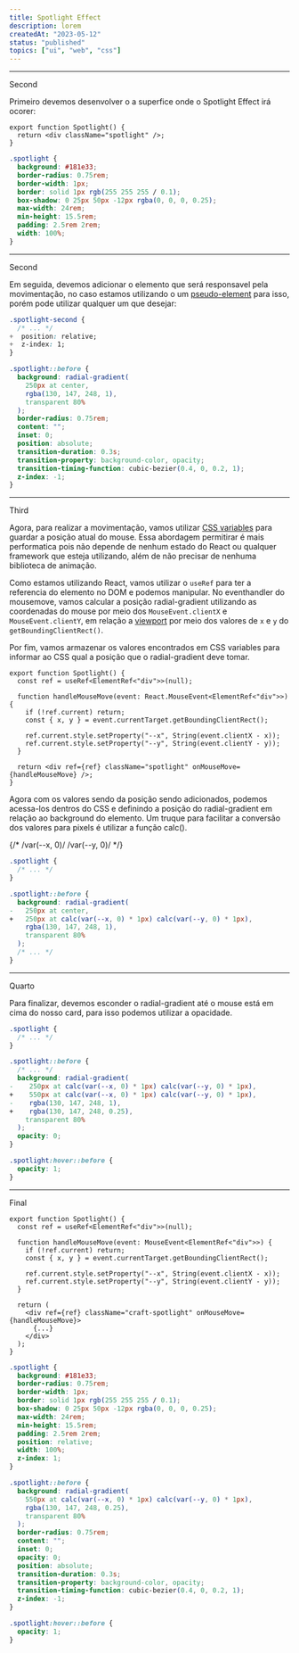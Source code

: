 ```yaml
---
title: Spotlight Effect
description: lorem
createdAt: "2023-05-12"
status: "published"
topics: ["ui", "web", "css"]
---
```


<Playground prefer="pointer">
  <Spotlight />
</Playground>

---

Second

Primeiro devemos desenvolver o a superfice onde o Spotlight Effect irá ocorer:

<Playground>
  <SpotlightFirst />
</Playground>

```tsx showLineNumbers title="Spotlight.tsx"
export function Spotlight() {
  return <div className="spotlight" />;
}
```

```css showLineNumbers title="styles.css"
.spotlight {
  background: #181e33;
  border-radius: 0.75rem;
  border-width: 1px;
  border: solid 1px rgb(255 255 255 / 0.1);
  box-shadow: 0 25px 50px -12px rgba(0, 0, 0, 0.25);
  max-width: 24rem;
  min-height: 15.5rem;
  padding: 2.5rem 2rem;
  width: 100%;
}
```

---

Second

Em seguida, devemos adicionar o elemento que será responsavel pela movimentação, no caso estamos utilizando o um [pseudo-element](https://developer.mozilla.org/en-US/docs/Web/CSS/Pseudo-elements) para isso, porém pode utilizar qualquer um que desejar:

<Playground>
  <SpotlightSecond />
</Playground>

```css showLineNumbers title="styles.css" {3,4}
.spotlight-second {
  /* ... */
+  position: relative;
+  z-index: 1;
}

.spotlight::before {
  background: radial-gradient(
    250px at center,
    rgba(130, 147, 248, 1),
    transparent 80%
  );
  border-radius: 0.75rem;
  content: "";
  inset: 0;
  position: absolute;
  transition-duration: 0.3s;
  transition-property: background-color, opacity;
  transition-timing-function: cubic-bezier(0.4, 0, 0.2, 1);
  z-index: -1;
}
```

---

Third

Agora, para realizar a movimentação, vamos utilizar [CSS variables](https://developer.mozilla.org/en-US/docs/Web/CSS/Using_CSS_custom_properties) para guardar a posição atual do mouse.
Essa abordagem permitirar é mais performatica pois não depende de nenhum estado do React ou qualquer framework que esteja utilizando, além de não precisar de nenhuma biblioteca de animação.

<Playground>
  <SpotlightThird />
</Playground>

Como estamos utilizando React, vamos utilizar o `useRef` para ter a referencia do elemento no DOM e podemos manipular.
No eventhandler do mousemove, vamos calcular a posição radial-gradient utilizando as coordenadas do mouse por meio dos `MouseEvent.clientX` e `MouseEvent.clientY`, em relação a [viewport](https://developer.mozilla.org/en-US/docs/Glossary/Viewport) por meio dos valores de `x` e `y` do `getBoundingClientRect()`.

Por fim, vamos armazenar os valores encontrados em CSS variables para informar ao CSS qual a posição que o radial-gradient deve tomar.

```tsx showLineNumbers title="Spotlight.tsx" 
export function Spotlight() {
  const ref = useRef<ElementRef<"div">>(null);

  function handleMouseMove(event: React.MouseEvent<ElementRef<"div">>) {
    if (!ref.current) return;
    const { x, y } = event.currentTarget.getBoundingClientRect();

    ref.current.style.setProperty("--x", String(event.clientX - x));
    ref.current.style.setProperty("--y", String(event.clientY - y));
  }

  return <div ref={ref} className="spotlight" onMouseMove={handleMouseMove} />;
}
```

Agora com os valores sendo da posição sendo adicionados, podemos acessa-los dentros do CSS e definindo a posição do radial-gradient em relação ao background do elemento.
Um truque para facilitar a conversão dos valores para pixels é utilizar a função calc().

{/* /var(--x, 0)/ /var(--y, 0)/ */}
```css showLineNumbers title="styles.css" {7,8}
.spotlight {
  /* ... */
}

.spotlight::before {
  background: radial-gradient(
-   250px at center,
+   250px at calc(var(--x, 0) * 1px) calc(var(--y, 0) * 1px),
    rgba(130, 147, 248, 1),
    transparent 80%
  );
  /* ... */
}
```


---

Quarto

Para finalizar, devemos esconder o radial-gradient até o mouse está em cima do nosso card, para isso podemos utilizar a opacidade.

<Playground>
  <SpotlightFourth />
</Playground>

```css showLineNumbers title="styles.css" {8-11}
.spotlight {
  /* ... */
}

.spotlight::before {
  /* ... */
  background: radial-gradient(
-    250px at calc(var(--x, 0) * 1px) calc(var(--y, 0) * 1px),
+    550px at calc(var(--x, 0) * 1px) calc(var(--y, 0) * 1px),
-    rgba(130, 147, 248, 1),
+    rgba(130, 147, 248, 0.25),
    transparent 80%
  );
  opacity: 0;
}

.spotlight:hover::before {
  opacity: 1;
}
```

---

Final

<Playground prefer="pointer">
  <Spotlight />
</Playground>

```tsx showLineNumbers title="Spotlight.tsx"
export function Spotlight() {
  const ref = useRef<ElementRef<"div">>(null);

  function handleMouseMove(event: MouseEvent<ElementRef<"div">>) {
    if (!ref.current) return;
    const { x, y } = event.currentTarget.getBoundingClientRect();

    ref.current.style.setProperty("--x", String(event.clientX - x));
    ref.current.style.setProperty("--y", String(event.clientY - y));
  }

  return (
    <div ref={ref} className="craft-spotlight" onMouseMove={handleMouseMove}>
      {...}
    </div>
  );
}
```

```css showLineNumbers title="styles.css"
.spotlight {
  background: #181e33;
  border-radius: 0.75rem;
  border-width: 1px;
  border: solid 1px rgb(255 255 255 / 0.1);
  box-shadow: 0 25px 50px -12px rgba(0, 0, 0, 0.25);
  max-width: 24rem;
  min-height: 15.5rem;
  padding: 2.5rem 2rem;
  position: relative;
  width: 100%;
  z-index: 1;
}

.spotlight::before {
  background: radial-gradient(
    550px at calc(var(--x, 0) * 1px) calc(var(--y, 0) * 1px),
    rgba(130, 147, 248, 0.25),
    transparent 80%
  );
  border-radius: 0.75rem;
  content: "";
  inset: 0;
  opacity: 0;
  position: absolute;
  transition-duration: 0.3s;
  transition-property: background-color, opacity;
  transition-timing-function: cubic-bezier(0.4, 0, 0.2, 1);
  z-index: -1;
}

.spotlight:hover::before {
  opacity: 1;
}
```
